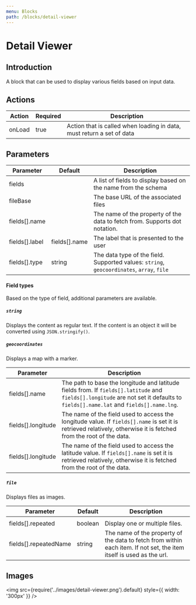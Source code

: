 ```yaml
---
menu: Blocks
path: /blocks/detail-viewer
---
```


# Detail Viewer

## Introduction

A block that can be used to display various fields based on input data.

## Actions

| Action | Required | Description                                                           |
| ------ | -------- | --------------------------------------------------------------------- |
| onLoad | true     | Action that is called when loading in data, must return a set of data |

## Parameters

| Parameter      | Default       | Description                                                                               |
| -------------- | ------------- | ----------------------------------------------------------------------------------------- |
| fields         |               | A list of fields to display based on the name from the schema                             |
| fileBase       |               | The base URL of the associated files                                                      |
| fields[].name  |               | The name of the property of the data to fetch from. Supports dot notation.                |
| fields[].label | fields[].name | The label that is presented to the user                                                   |
| fields[].type  | string        | The data type of the field. Supported values: `string`, `geocoordinates`, `array`, `file` |

#### Field types

Based on the type of field, additional parameters are available.

##### `string`

Displays the content as regular text. If the content is an object it will be converted using
`JSON.stringify()`.

##### `geocoordinates`

Displays a map with a marker.

| Parameter          | Description                                                                                                                                                                      |
| ------------------ | -------------------------------------------------------------------------------------------------------------------------------------------------------------------------------- |
| fields[].name      | The path to base the longitude and latitude fields from. If `fields[].latitude` and `fields[].longitude` are not set it defaults to `fields[].name.lat` and `fields[].name.lng`. |
| fields[].longitude | The name of the field used to access the longitude value. If `fields[].name` is set it is retrieved relatively, otherwise it is fetched from the root of the data.               |
| fields[].longitude | The name of the field used to access the latitude value. If `fields[].name` is set it is retrieved relatively, otherwise it is fetched from the root of the data.                |

##### `file`

Displays files as images.

| Parameter             | Default | Description                                                                                                          |
| --------------------- | ------- | -------------------------------------------------------------------------------------------------------------------- |
|                       |
| fields[].repeated     | boolean | Display one or multiple files.                                                                                       |
| fields[].repeatedName | string  | The name of the property of the data to fetch from within each item. If not set, the item itself is used as the url. |

## Images

<img src={require('../images/detail-viewer.png').default} style={{ width: '300px' }} />
